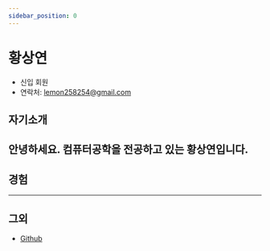 ```yaml
---
sidebar_position: 0
---
```

# 황상연

- 신입 회원
- 연락처: [lemon258254@gmail.com](mailto:lemon258254@gmail.com)

## 자기소개
안녕하세요. 컴퓨터공학을 전공하고 있는 황상연입니다.
---
## 경험

---
## 그외
- [Github](https://github.com/21Sangyeon)
